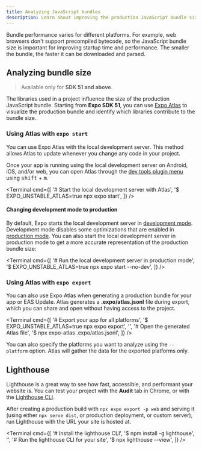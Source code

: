```yaml
---
title: Analyzing JavaScript bundles
description: Learn about improving the production JavaScript bundle size of Expo apps and websites.
---
```



Bundle performance varies for different platforms. For example, web browsers don't support precompiled bytecode, so the JavaScript bundle size is important for improving startup time and performance. The smaller the bundle, the faster it can be downloaded and parsed.

## Analyzing bundle size

> Available only for **SDK 51 and above**.

The libraries used in a project influence the size of the production JavaScript bundle. Starting from **Expo SDK 51**, you can use [Expo Atlas](https://github.com/expo/expo-atlas#readme) to visualize the production bundle and identify which libraries contribute to the bundle size.

### Using Atlas with `expo start`

You can use Expo Atlas with the local development server. This method allows Atlas to update whenever you change any code in your project. 

Once your app is running using the local development server on Android, iOS, and/or web, you can open Atlas through the [dev tools plugin menu](/debugging/devtools-plugins/#using-a-dev-tools-plugin) using <kbd>shift</kbd> + <kbd>m</kbd>.

<Terminal cmd={[
  '# Start the local development server with Atlas',
  '$ EXPO_UNSTABLE_ATLAS=true npx expo start',
]} />

#### Changing development mode to production

By default, Expo starts the local development server in [development mode](/workflow/development-mode/#development-mode). Development mode disables some optimizations that are enabled in [production mode](/workflow/development-mode/#production-mode). You can also start the local development server in production mode to get a more accurate representation of the production bundle size:

<Terminal cmd={[
  '# Run the local development server in production mode',
  '$ EXPO_UNSTABLE_ATLAS=true npx expo start --no-dev', 
]} />

### Using Atlas with `expo export`

You can also use Expo Atlas when generating a production bundle for your app or EAS Update. Atlas generates a **.expo/atlas.jsonl** file during export, which you can share and open without having access to the project.

<Terminal cmd={[
  '# Export your app for all platforms',
  '$ EXPO_UNSTABLE_ATLAS=true npx expo export',
  '',
  '# Open the generated Atlas file',
  '$ npx expo-atlas .expo/atlas.jsonl',
]} />

You can also specify the platforms you want to analyze using the `--platform` option. Atlas will gather the data for the exported platforms only.

## Lighthouse

Lighthouse is a great way to see how fast, accessible, and performant your website is. You can test your project with the **Audit** tab in Chrome, or with the [Lighthouse CLI](https://github.com/GoogleChrome/lighthouse#using-the-node-cli).

After creating a production build with `npx expo export -p web` and serving it (using either `npx serve dist`, or production deployment, or custom server), run Lighthouse with the URL your site is hosted at.

<Terminal
  cmd={[
    '# Install the lighthouse CLI',
    '$ npm install -g lighthouse',
    '',
    '# Run the lighthouse CLI for your site',
    '$ npx lighthouse <url> --view',
  ]}
/>
